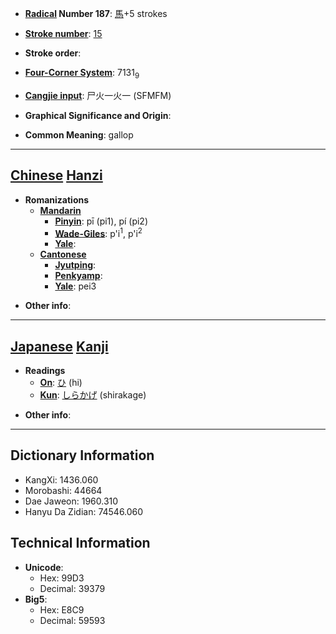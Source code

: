 * '''[[Wiktionary:Chinese radical index| Radical]] Number 187''': [[Wiktionary:Chinese radical index 馬|馬]]+5 strokes

* '''[[Wiktionary:Chinese total strokes index|Stroke number]]''': [[Wiktionary:Chinese total strokes index 15|15]]

* '''Stroke order''': 

* '''[[Wiktionary:Chinese four corner index|Four-Corner System]]''': 7131<sub>9</sub>

* '''[[Wiktionary:Chinese Cangjie index|Cangjie input]]''': 尸火一火一 (SFMFM)

* '''Graphical Significance and Origin''': 

* '''Common Meaning''': gallop

----

== [[Chinese]] [[Hanzi]] ==

* '''Romanizations'''
** '''[[Mandarin]]'''
*** '''[[Pinyin]]''': pī (pi1), pí (pi2)
*** '''[[Wade-Giles]]''': p'i<sup>1</sup>, p'i<sup>2</sup>
*** '''[[Yale]]''': 
** '''[[Cantonese]]'''
*** '''[[Jyutping]]''':
*** '''[[Penkyamp]]''': 
*** '''[[Yale]]''': pei3

* '''Other info''': 

----

== [[Japanese]] [[Kanji]] ==

* '''Readings'''
** '''[[On]]''': [[ひ]] (hi)
** '''[[Kun]]''': [[しらかげ]] (shirakage)

* '''Other info''':  

----

== Dictionary Information ==

* KangXi: 1436.060
* Morobashi: 44664
* Dae Jaweon: 1960.310
* Hanyu Da Zidian: 74546.060

== Technical Information ==

* '''Unicode''':
** Hex: 99D3
** Decimal: 39379
* '''Big5''':
** Hex: E8C9
** Decimal: 59593